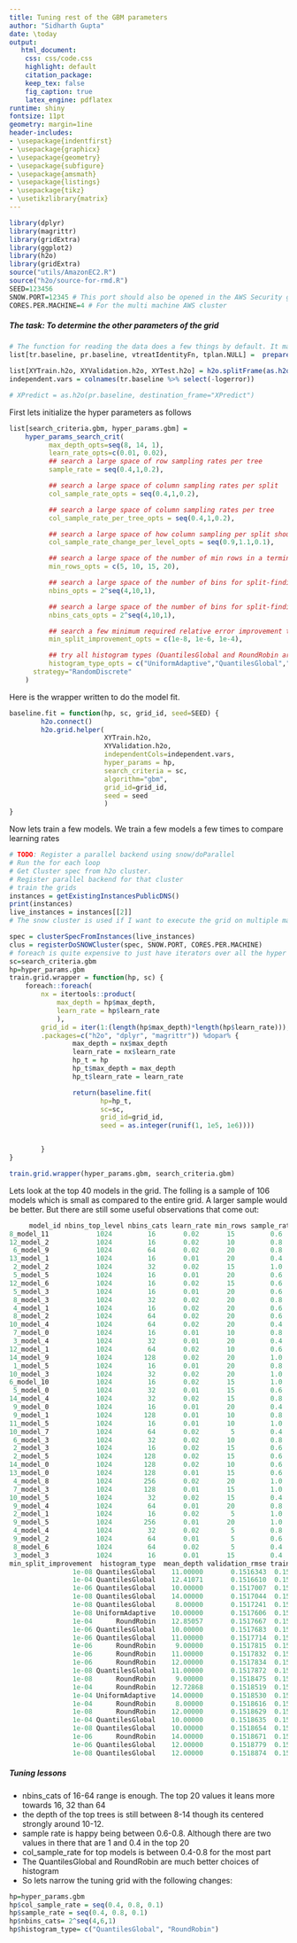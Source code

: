 ```yaml
---
title: Tuning rest of the GBM parameters
author: "Sidharth Gupta"
date: \today
output:
   html_document:
    css: css/code.css
    highlight: default
    citation_package:
    keep_tex: false
    fig_caption: true
    latex_engine: pdflatex
runtime: shiny
fontsize: 11pt
geometry: margin=1ine
header-includes:
- \usepackage{indentfirst}
- \usepackage{graphicx}
- \usepackage{geometry}
- \usepackage{subfigure}
- \usepackage{amsmath}
- \usepackage{listings}
- \usepackage{tikz}
- \usetikzlibrary{matrix}
---
```


```r
library(dplyr)
library(magrittr)
library(gridExtra)
library(ggplot2)
library(h2o)
library(gridExtra)
source("utils/AmazonEC2.R")
source("h2o/source-for-rmd.R")
SEED=123456
SNOW.PORT=12345 # This port should also be opened in the AWS Security group with which the instances were created.
CORES.PER.MACHINE=4 # For the multi machine AWS cluster
```

##### The task: To determine the other parameters of the grid

```r
# The function for reading the data does a few things by default. It makes categorical  variables where ever necessar, and log transforms the large variables like for taxes etc. See documentation of that function.
list[tr.baseline, pr.baseline, vtreatIdentityFn, tplan.NULL] =  prepareDataWrapper.h2o.gbm.baseline()

list[XYTrain.h2o, XYValidation.h2o, XYTest.h2o] = h2o.splitFrame(as.h2o(tr.baseline), ratios = c(0.70, 0.15), destination_frames=c("XYTrain", "XYValidation", "XYTest"))
independent.vars = colnames(tr.baseline %>% select(-logerror))

# XPredict = as.h2o(pr.baseline, destination_frame="XPredict")
```

First lets initialize the hyper parameters as follows
```r

list[search_criteria.gbm, hyper_params.gbm] =
    hyper_params_search_crit(
          max_depth_opts=seq(8, 14, 1),
          learn_rate_opts=c(0.01, 0.02),
          ## search a large space of row sampling rates per tree
          sample_rate = seq(0.4,1,0.2),

          ## search a large space of column sampling rates per split
          col_sample_rate_opts = seq(0.4,1,0.2),

          ## search a large space of column sampling rates per tree
          col_sample_rate_per_tree_opts = seq(0.4,1,0.2),

          ## search a large space of how column sampling per split should change as a function of the depth of the split
          col_sample_rate_change_per_level_opts = seq(0.9,1.1,0.1),

          ## search a large space of the number of min rows in a terminal node
          min_rows_opts = c(5, 10, 15, 20),

          ## search a large space of the number of bins for split-finding for continuous and integer columns
          nbins_opts = 2^seq(4,10,1),

          ## search a large space of the number of bins for split-finding for categorical columns
          nbins_cats_opts = 2^seq(4,10,1),

          ## search a few minimum required relative error improvement thresholds for a split to happen
          min_split_improvement_opts = c(1e-8, 1e-6, 1e-4),

          ## try all histogram types (QuantilesGlobal and RoundRobin are good for numeric columns with outliers)
          histogram_type_opts = c("UniformAdaptive","QuantilesGlobal","RoundRobin"),
	  strategy="RandomDiscrete"
    )

```


Here is the wrapper written to do the model fit.
```r

baseline.fit = function(hp, sc, grid_id, seed=SEED) {
        h2o.connect()
        h2o.grid.helper(
                        XYTrain.h2o,
                        XYValidation.h2o,
                        independentCols=independent.vars,
                        hyper_params = hp,
                        search_criteria = sc,
                        algorithm="gbm",
                        grid_id=grid_id,
                        seed = seed
                        )
}
```

Now lets train a few models. We train a few models a few times to compare learning rates

```r
# TODO: Register a parallel backend using snow/doParallel
# Run the for each loop
# Get Cluster spec from h2o cluster.
# Register parallel backend for that cluster
# train the grids
instances = getExistingInstancesPublicDNS()
print(instances)
live_instances = instances[[2]]
# The snow cluster is used if I want to execute the grid on multiple machines. A regular cluster is used if on local.

spec = clusterSpecFromInstances(live_instances)
clus = registerDoSNOWCluster(spec, SNOW.PORT, CORES.PER.MACHINE)
# foreach is quite expensive to just have iterators over all the hyper params so we have multiple grids and we iterate only over learning rate and depth
sc=search_criteria.gbm
hp=hyper_params.gbm
train.grid.wrapper = function(hp, sc) {
    foreach::foreach(
        nx = itertools::product(
            max_depth = hp$max_depth,
            learn_rate = hp$learn_rate
            ),
        grid_id = iter(1:(length(hp$max_depth)*length(hp$learn_rate))),
        .packages=c("h2o", "dplyr", "magrittr")) %dopar% {
                max_depth = nx$max_depth
                learn_rate = nx$learn_rate
                hp_t = hp
                hp_t$max_depth = max_depth
                hp_t$learn_rate = learn_rate

                return(baseline.fit(
                       hp=hp_t,
                       sc=sc,
                       grid_id=grid_id,
                       seed = as.integer(runif(1, 1e5, 1e6))))


        }
}

```
```r
train.grid.wrapper(hyper_params.gbm, search_criteria.gbm)
```


Lets look at the top 40 models in the grid. The folling is a sample of 106 models which is small as compared to the entire grid. A larger sample would be better. But there are still some useful observations that come out:
```r

     model_id nbins_top_level nbins_cats learn_rate min_rows sample_rate col_sample_rate col_sample_rate_per_tree
8_model_11            1024         16       0.02       15         0.6             0.4                      0.8
12_model_2            1024         16       0.02       10         0.8             0.4                      0.6
 6_model_9            1024         64       0.02       20         0.8             0.4                      0.8
13_model_1            1024         16       0.01       20         0.4             0.8                      0.8
 2_model_2            1024         32       0.02       15         1.0             0.6                      0.8
 5_model_5            1024         16       0.01       20         0.6             0.4                      0.6
12_model_6            1024         16       0.02       15         0.6             0.4                      0.8
 5_model_3            1024         16       0.01       20         0.6             0.4                      0.6
 8_model_3            1024         32       0.02       20         0.8             1.0                      0.4
 4_model_1            1024         16       0.02       20         0.6             0.8                      0.6
 8_model_2            1024         64       0.02       20         0.6             0.6                      1.0
10_model_4            1024         64       0.02       20         0.4             0.8                      0.4
 7_model_0            1024         16       0.01       10         0.8             0.6                      0.6
 3_model_4            1024         32       0.01       20         0.4             0.6                      0.8
12_model_1            1024         64       0.02       10         0.6             0.6                      0.4
14_model_9            1024        128       0.02       20         1.0             0.6                      1.0
 1_model_5            1024         16       0.01       20         0.8             0.8                      0.8
10_model_3            1024         32       0.02       20         1.0             0.4                      0.4
6_model_10            1024         16       0.02       15         1.0             0.6                      1.0
 5_model_0            1024         32       0.01       15         0.6             1.0                      0.6
14_model_4            1024         32       0.02       15         0.8             0.6                      0.6
 9_model_0            1024         16       0.01       20         0.4             0.4                      0.4
 9_model_1            1024        128       0.01       10         0.8             1.0                      0.6
11_model_5            1024         16       0.01       10         1.0             1.0                      0.8
10_model_7            1024         64       0.02        5         0.4             0.4                      0.6
 6_model_3            1024         32       0.02       10         0.8             1.0                      1.0
 2_model_3            1024         16       0.02       15         0.6             1.0                      0.4
 2_model_5            1024        128       0.02       15         0.6             1.0                      0.6
14_model_0            1024        128       0.02       10         0.6             1.0                      0.4
13_model_0            1024        128       0.01       15         0.6             0.6                      0.4
 4_model_8            1024        256       0.02       20         1.0             0.4                      0.6
 7_model_3            1024        128       0.01       15         1.0             0.6                      0.8
10_model_5            1024         32       0.02       15         0.4             0.8                      0.6
 9_model_4            1024         64       0.01       20         0.8             0.8                      0.4
 2_model_1            1024         16       0.02        5         1.0             0.8                      0.8
 9_model_5            1024        256       0.01       20         1.0             0.6                      0.6
 4_model_4            1024         32       0.02        5         0.8             0.6                      0.4
 9_model_2            1024         64       0.01        5         0.6             0.6                      0.6
 8_model_6            1024         64       0.02        5         0.4             1.0                      0.8
 3_model_3            1024         16       0.01       15         0.4             0.4                      0.8
min_split_improvement  histogram_type  mean_depth validation_rmse train_rmse
                1e-08 QuantilesGlobal    11.00000       0.1516343  0.1563150
                1e-04 QuantilesGlobal    12.41071       0.1516610  0.1534670
                1e-06 QuantilesGlobal    10.00000       0.1517007  0.1554136
                1e-08 QuantilesGlobal    14.00000       0.1517044  0.1571480
                1e-08 QuantilesGlobal     8.00000       0.1517241  0.1566878
                1e-08 UniformAdaptive    10.00000       0.1517606  0.1578543
                1e-04      RoundRobin    12.85057       0.1517667  0.1554486
                1e-06 QuantilesGlobal    10.00000       0.1517683  0.1582653
                1e-06 QuantilesGlobal    11.00000       0.1517714  0.1551242
                1e-06      RoundRobin     9.00000       0.1517815  0.1576086
                1e-06      RoundRobin    11.00000       0.1517832  0.1573830
                1e-06      RoundRobin    12.00000       0.1517834  0.1565651
                1e-08 QuantilesGlobal    11.00000       0.1517872  0.1549169
                1e-08      RoundRobin     9.00000       0.1518475  0.1590472
                1e-04      RoundRobin    12.72868       0.1518519  0.1541744
                1e-04 UniformAdaptive    14.00000       0.1518530  0.1542586
                1e-04      RoundRobin     8.00000       0.1518616  0.1587867
                1e-08      RoundRobin    12.00000       0.1518629  0.1536473
                1e-04 QuantilesGlobal    10.00000       0.1518635  0.1569732
                1e-08 QuantilesGlobal    10.00000       0.1518654  0.1574204
                1e-06      RoundRobin    14.00000       0.1518671  0.1532246
                1e-06 QuantilesGlobal    12.00000       0.1518779  0.1581619
                1e-08 QuantilesGlobal    12.00000       0.1518874  0.1519555
```
##### Tuning lessons
- nbins_cats of 16-64 range is enough. The top 20 values it leans more towards 16, 32 than 64
- the depth of the top trees is still between 8-14 though its centered strongly around 10-12.
- sample rate is happy being between 0.6-0.8. Although there are two values in there that are 1 and 0.4 in the top 20
- col_sample_rate for top models is between 0.4-0.8 for the most part
- The QuantilesGlobal and RoundRobin are much better choices of histogram
- So lets narrow the tuning grid with the following changes:

```r

hp=hyper_params.gbm
hp$col_sample_rate = seq(0.4, 0.8, 0.1)
hp$sample_rate = seq(0.4, 0.8, 0.1)
hp$nbins_cats= 2^seq(4,6,1)
hp$histogram_type= c("QuantilesGlobal", "RoundRobin")
```

